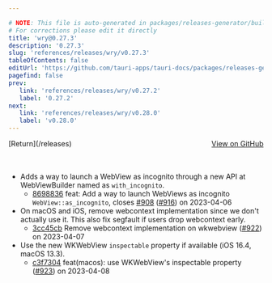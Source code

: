 ```yaml
---

# NOTE: This file is auto-generated in packages/releases-generator/build.ts
# For corrections please edit it directly
title: 'wry@0.27.3'
description: '0.27.3'
slug: 'references/releases/wry/v0.27.3'
tableOfContents: false
editUrl: 'https://github.com/tauri-apps/tauri-docs/packages/releases-generator/build.ts'
pagefind: false
prev:
   link: 'references/releases/wry/v0.27.2'
   label: '0.27.2'
next:
   link: 'references/releases/wry/v0.28.0'
   label: 'v0.28.0'
---
```


<div style="margin-bottom:3rem; display: flex; justify-content: space-between; align-items: center"><span>[Return](/releases)</span><span><a href="https://github.com/tauri-apps/wry/releases/tag/wry-v0.27.3">View on GitHub</a></span></div>

- Adds a way to launch a WebView as incognito through a new API at WebViewBuilder named as `with_incognito`.
  - [8698836](https://github.com/tauri-apps/wry/commit/86988368a4e833b21089d119c934529ecfe306b7) feat: Add a way to launch WebViews as incognito `WebView::as_incognito`, closes [#908](https://github.com/tauri-apps/wry/pull/908) ([#916](https://github.com/tauri-apps/wry/pull/916)) on 2023-04-06
- On macOS and iOS, remove webcontext implementation since we don&#39;t actually use it. This also fix segfault if users drop webcontext early.
  - [3cc45cb](https://github.com/tauri-apps/wry/commit/3cc45cb86b93c56cf2444bfc37dc6ba229d4222e) Remove webcontext implementation on wkwebview ([#922](https://github.com/tauri-apps/wry/pull/922)) on 2023-04-07
- Use the new WKWebView `inspectable` property if available (iOS 16.4, macOS 13.3).
  - [c3f7304](https://github.com/tauri-apps/wry/commit/c3f7304dbfd45d1e1c27b53be2369c737e946b69) feat(macos): use WKWebView&#39;s inspectable property ([#923](https://github.com/tauri-apps/wry/pull/923)) on 2023-04-08

